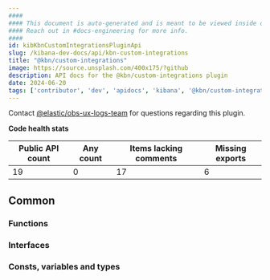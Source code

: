 ```yaml
---
####
#### This document is auto-generated and is meant to be viewed inside our experimental, new docs system.
#### Reach out in #docs-engineering for more info.
####
id: kibKbnCustomIntegrationsPluginApi
slug: /kibana-dev-docs/api/kbn-custom-integrations
title: "@kbn/custom-integrations"
image: https://source.unsplash.com/400x175/?github
description: API docs for the @kbn/custom-integrations plugin
date: 2024-06-20
tags: ['contributor', 'dev', 'apidocs', 'kibana', '@kbn/custom-integrations']
---
```




Contact [@elastic/obs-ux-logs-team](https://github.com/orgs/elastic/teams/obs-ux-logs-team) for questions regarding this plugin.

**Code health stats**

| Public API count  | Any count | Items lacking comments | Missing exports |
|-------------------|-----------|------------------------|-----------------|
| 19 | 0 | 17 | 6 |

## Common

### Functions
<DocDefinitionList data={kbnCustomIntegrationsObj.common.functions}/>

### Interfaces
<DocDefinitionList data={kbnCustomIntegrationsObj.common.interfaces}/>

### Consts, variables and types
<DocDefinitionList data={kbnCustomIntegrationsObj.common.misc}/>

